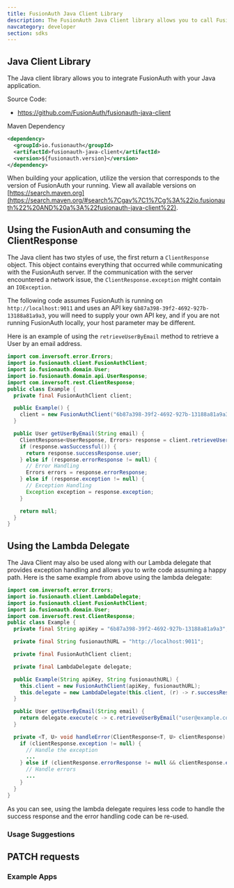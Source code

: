 ```yaml
---
title: FusionAuth Java Client Library
description: The FusionAuth Java Client library allows you to call FusionAuth from Java applications.
navcategory: developer
section: sdks
---
```


## Java Client Library

The Java client library allows you to integrate FusionAuth with your Java application.

Source Code:

* https://github.com/FusionAuth/fusionauth-java-client

Maven Dependency
```xml
<dependency>
  <groupId>io.fusionauth</groupId>
  <artifactId>fusionauth-java-client</artifactId>
  <version>${fusionauth.version}</version>
</dependency>
```
When building your application, utilize the version that corresponds to the version of FusionAuth your running. View all available versions on [https://search.maven.org](https://search.maven.org/#search%7Cgav%7C1%7Cg%3A%22io.fusionauth%22%20AND%20a%3A%22fusionauth-java-client%22).

## Using the FusionAuth and consuming the ClientResponse

The Java client has two styles of use, the first return a `ClientResponse` object. This object contains everything that occurred while communicating with the FusionAuth server. If the communication with the server encountered a network issue, the `ClientResponse.exception` might contain an `IOException`.


The following code assumes FusionAuth is running on `http://localhost:9011` and uses an API key `6b87a398-39f2-4692-927b-13188a81a9a3`, you will need to supply your own API key, and if you are not running FusionAuth locally, your host parameter may be different.

Here is an example of using the `retrieveUserByEmail` method to retrieve a User by an email address.

```java
import com.inversoft.error.Errors;
import io.fusionauth.client.FusionAuthClient;
import io.fusionauth.domain.User;
import io.fusionauth.domain.api.UserResponse;
import com.inversoft.rest.ClientResponse;
public class Example {
  private final FusionAuthClient client;

  public Example() {
    client = new FusionAuthClient("6b87a398-39f2-4692-927b-13188a81a9a3", "http://localhost:9011");
  }

  public User getUserByEmail(String email) {
    ClientResponse<UserResponse, Errors> response = client.retrieveUserByEmail(email);
    if (response.wasSuccessful()) {
      return response.successResponse.user;
    } else if (response.errorResponse != null) {
      // Error Handling
      Errors errors = response.errorResponse;
    } else if (response.exception != null) {
      // Exception Handling
      Exception exception = response.exception;
    }

    return null;
  }
}
```

## Using the Lambda Delegate

The Java Client may also be used along with our Lambda delegate that provides exception handling and allows you to write code assuming a happy path.
Here is the same example from above using the lambda delegate:

```java
import com.inversoft.error.Errors;
import io.fusionauth.client.LambdaDelegate;
import io.fusionauth.client.FusionAuthClient;
import io.fusionauth.domain.User;
import com.inversoft.rest.ClientResponse;
public class Example {
  private final String apiKey = "6b87a398-39f2-4692-927b-13188a81a9a3";

  private final String fusionauthURL = "http://localhost:9011";

  private final FusionAuthClient client;

  private final LambdaDelegate delegate;

  public Example(String apiKey, String fusionauthURL) {
    this.client = new FusionAuthClient(apiKey, fusionauthURL);
    this.delegate = new LambdaDelegate(this.client, (r) -> r.successResponse, this::handleError);
  }

  public User getUserByEmail(String email) {
    return delegate.execute(c -> c.retrieveUserByEmail("user@example.com")).user;
  }

  private <T, U> void handleError(ClientResponse<T, U> clientResponse) {
    if (clientResponse.exception != null) {
      // Handle the exception
      ...
    } else if (clientResponse.errorResponse != null && clientResponse.errorResponse instanceof Errors) {
      // Handle errors
      ...
    }
  }
}
```

As you can see, using the lambda delegate requires less code to handle the success response and the error handling code can be re-used.

### Usage Suggestions

<HowToUseClientLibraries />

## PATCH requests

<StaticPatchNote client_library_language="Java" />

### Example Apps
<ExampleApps language="java" />

